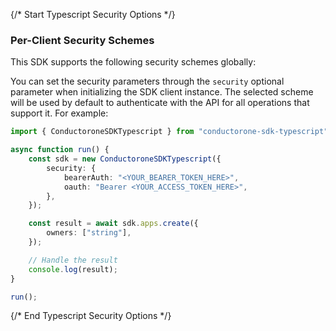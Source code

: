 {/* Start Typescript Security Options */}
### Per-Client Security Schemes

This SDK supports the following security schemes globally:



You can set the security parameters through the `security` optional parameter when initializing the SDK client instance. The selected scheme will be used by default to authenticate with the API for all operations that support it. For example:
```typescript
import { ConductoroneSDKTypescript } from "conductorone-sdk-typescript";

async function run() {
    const sdk = new ConductoroneSDKTypescript({
        security: {
            bearerAuth: "<YOUR_BEARER_TOKEN_HERE>",
            oauth: "Bearer <YOUR_ACCESS_TOKEN_HERE>",
        },
    });

    const result = await sdk.apps.create({
        owners: ["string"],
    });

    // Handle the result
    console.log(result);
}

run();

```
{/* End Typescript Security Options */}
